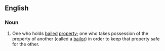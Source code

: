 ==English==
===Noun===
{{en-noun}}
# {{law}} One who holds [[bail]]ed [[property]]; one who takes possession of the property of another (called a [[bailor]]) in order to keep that property safe for the other.